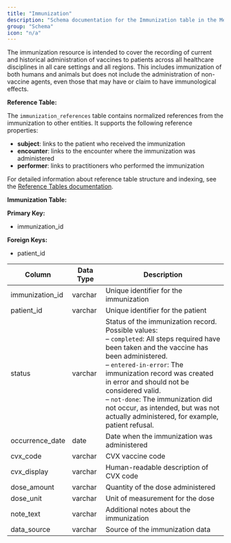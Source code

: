 ```yaml
---
title: "Immunization"
description: "Schema documentation for the Immunization table in the Metriport data model"
group: "Schema"
icon: "n/a"
---
```


The immunization resource is intended to cover the recording of current and historical administration of vaccines to patients across all healthcare disciplines in all care settings and all regions. This includes immunization of both humans and animals but does not include the administration of non-vaccine agents, even those that may have or claim to have immunological effects.

**Reference Table:**

The `immunization_references` table contains normalized references from the immunization to other entities. It supports the following reference properties:
* **subject**: links to the patient who received the immunization
* **encounter**: links to the encounter where the immunization was administered
* **performer**: links to practitioners who performed the immunization

For detailed information about reference table structure and indexing, see the [Reference Tables documentation](/medical-api/handling-data/schema/reference-tables).

**Immunization Table:**

**Primary Key:**
* immunization_id

**Foreign Keys:**
* patient_id

| Column | Data Type | Description |
| ------ | --------- | ----------- |
| immunization_id | varchar | Unique identifier for the immunization |
| patient_id | varchar | Unique identifier for the patient |
| status | varchar | Status of the immunization record. Possible values:<br/>– <code>completed</code>: All steps required have been taken and the vaccine has been administered.<br/>– <code>entered-in-error</code>: The immunization record was created in error and should not be considered valid.<br/>– <code>not-done</code>: The immunization did not occur, as intended, but was not actually administered, for example, patient refusal. |
| occurrence_date | date | Date when the immunization was administered |
| cvx_code | varchar | CVX vaccine code |
| cvx_display | varchar | Human-readable description of CVX code |
| dose_amount | varchar | Quantity of the dose administered |
| dose_unit | varchar | Unit of measurement for the dose |
| note_text | varchar | Additional notes about the immunization |
| data_source | varchar | Source of the immunization data |

